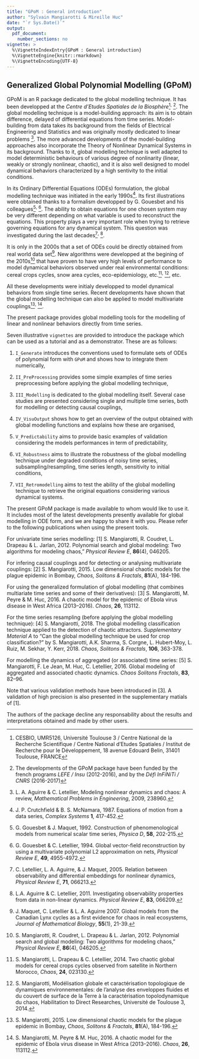 ```yaml
---
title: "GPoM : General introduction"
author: "Sylvain Mangiarotti & Mireille Huc"
date: "`r Sys.Date()`"
output:
  pdf_document:
    number_sections: no
vignette: >
  %\VignetteIndexEntry{GPoM : General introduction}
  %\VignetteEngine{knitr::rmarkdown}
  %\VignetteEncoding{UTF-8}
---
```


## Generalized Global Polynomial Modelling (GPoM)

GPoM is an R package dedicated to the global modelling
technique.
It has been developped at the
*Centre d'Etudes Spatiales de la Biosphère*^[CESBIO,
UMR5126, Université Toulouse 3 /
Centre National de la Recherche Scientifique / Centre
National d'Etudes Spatiales / Institut de Recherche
pour le Développement, 18 avenue Edouard Belin,
31401 Toulouse, FRANCE]$^,$ ^[The developments of the GPoM package
have been funded by the french programs *LEFE / Insu* (2012-2016),
and by the *Défi InFiNiTi / CNRS* (2016-2017)].
The global modelling technique is a model-building approach:
its aim is to obtain difference, delayed of differential
equations from time series.
Model-building from data takes its background from
the fields of Electrical Engineering and Statistics
and was originally mostly dedicated to linear problems
^[L. A. Aguirre & C. Letellier, Modeling nonlinear
dynamics and chaos: A review,
*Mathematical Problems in Engineering*, 2009, 238960.].
The more advanced developments of the model-building
approaches also incorporate the Theory of Nonlinear
Dynamical Systems in its background.
Thanks to it, global modelling technique is well adapted
to model deterministic behaviours of various degree
of nonlinarity (linear, weakly or strongly nonlinear, chaotic),
and it is also well designed to model dynamical
behaviors characterized by a high sentivity
to the initial conditions.

In its Ordinary Differential Equations (ODEs) formulation,
the global modelling technique was initiated
in the early 1990s^[J. P. Crutchfield & B. S. McNamara, 1987.
Equations of motion from a data series, *Complex Systems* **1**, 417-452.].
Its first illustrations were obtained thanks to
a formalism developped by G. Gouesbet and his
colleagues^[G. Gouesbet & J. Maquet, 1992. Construction
of phenomenological models from numerical scalar time
series, *Physica D*, **58**, 202-215.]$^,$ ^[G. Gouesbet & C. Letellier, 1994. Global vector-field reconstruction
by using a multivariate polynomial L2 approximation
on nets, *Physical Review E*, **49**, 4955-4972.].
The ability to obtain equations for one chosen system
may be very different depending on what variable
is used to reconstruct the equations.
This property plays a very important role when
trying to retrieve governing equations for any
dynamical system.
This question was investigated during
the last decades^[C. Letellier, L. A. Aguirre, &
J. Maquet, 2005. Relation between observability
and differential embeddings for nonlinear dynamics,
*Physical Review E*, **71**, 066213.]$^,$ ^[L.A. Aguirre &
C. Letellier, 2011. Investigating observability properties
from data in non-linear dynamics. *Physical Review E*,
**83**, 066209.].

It is only in the 2000s that a set of
ODEs could be directly obtained from real world data set^[J. Maquet,
C. Letellier & L. A. Aguirre 2007. Global models
from the Canadian Lynx cycles as a first evidence
for chaos in real ecosystems, *Journal of Mathematical Biology*,
**55**(1), 21-39.].
New algorithms were developped at the begining
of the 2010s^[S. Mangiarotti, R. Coudret, L. Drapeau
& L. Jarlan, 2012. Polynomial search and global modeling:
Two algorithms for modeling chaos,” *Physical Review E*, **86**(4),
046205.] that have proven to have very high levels of performance
to model dynamical behaviors observed under real environmental
conditions: cereal crops cycles, snow area cycles,
eco-epidemiology, etc.^[S. Mangiarotti, L. Drapeau &
C. Letellier, 2014. Two chaotic global models for cereal
crops cycles observed from satellite in Northern Morocco,
*Chaos*, **24**, 023130.]$^,$ ^[S. Mangiarotti, Modélisation globale
et caractérisation topologique de dynamiques environnementales:
de l'analyse des enveloppes fluides et du couvert de surface
de la Terre à la caractérisation topolodynamique du
chaos, Habilitation to Direct Researches, Université de
Toulouse 3, 2014.], etc.

All these developments were initialy developped
to model dynamical behaviors from single time series.
Recent developments have shown that the global
modelling technique can also be applied to
model multivariate couplings^[S. Mangiarotti, 2015. Low
dimensional chaotic models for the plague epidemic in
Bombay, *Chaos, Solitons & Fractals*, **81**(A), 184-196.]$^,$ ^[S.
Mangiarotti, M. Peyre & M. Huc, 2016.
A chaotic model for the epidemic of Ebola virus disease
in West Africa (2013–2016). *Chaos*, **26**, 113112.].

The present package provides global modelling
tools for the modelling of linear and nonlinear behaviors
directly from time series.

Seven illustrative `vignettes` are provided to introduce
the package which can be used as a tutorial and as a
demonstrator. These are as follows:

(1) `I_Generate` introduces the conventions
used to formulate sets of ODEs of polynomial form
with `GPoM` and shows how to integrate them numerically,

(2) `II_PreProcessing` provides some simple
examples of time series preprocessing before
applying the global modelling technique,

(3) `III_Modelling` is dedicated to the global
modelling itself. Several case studies are presented
considering single and multiple time series, both for
modelling or detecting causal couplings,

(4) `IV_VisuOutput` shows how to get an overview
of the output obtained with global modelling
functions and explains how these are organised,

(5) `V_Predictability` aims to provide basic examples
of validation considering the models performances in
term of predictability,

(6) `VI_Robustness` aims to illustrate the robustness of
the global modelling technique under degraded conditions
of noisy time series, subsampling/resampling,
time series length, sensitivity to initial conditions,

(7) `VII_Retromodelling` aims to test the ability of
the global modelling technique to retrieve the original
equations considering various dynamical systems.

The present GPoM package is made available to whom
would like to use it.
It includes most of the latest developments presently
available for global modelling in ODE form,
and we are happy to share it with you.
Please refer to the following publications when 
using the present tools.

For univariate time series modelling:
[1] S. Mangiarotti, R. Coudret, L. Drapeau
& L. Jarlan, 2012. Polynomial search and global modeling:
Two algorithms for modeling chaos,” *Physical Review E*,
**86**(4), 046205.

For infering causal couplings and for detecting or analysing
multivariate couplings:
[2] S. Mangiarotti, 2015. Low
dimensional chaotic models for the plague epidemic in
Bombay, *Chaos, Solitons & Fractals*, **81**(A), 184-196.

For using the generalized formulation of global
modelling (that combines multiariate time series
and some of their derivatives):
[3] S. Mangiarotti, M. Peyre & M. Huc, 2016.
A chaotic model for the epidemic of Ebola virus disease
in West Africa (2013–2016). *Chaos*, **26**, 113112.

For the time series resampling (before applying
the global modelling technique):
[4] S. Mangiarotti, 2018. The global modelling
classification technique applied to the detection of chaotic attractors. *Supplementary Material A* to
"Can the global modelling technique be used for crop classification?"
by S. Mangiarotti, A.K. Sharma, S. Corgne, L. Hubert-Moy, L. Ruiz, M.
Sekhar, Y. Kerr, 2018. *Chaos, Solitons & Fractals*, **106**, 363-378.

For modelling the dynamics of aggregated (or associated) time series:
[5] S. Mangiarotti, F. Le Jean, M. Huc, C. Letellier, 2016.
Global modeling of aggregated and associated chaotic
dynamics. *Chaos Solitons Fractals*, **83**, 82–96.

Note that various validation methods have been
introduced in [3]. A validation of high precision
is also presented in the supplementary matials of [1].

The authors of the package decline any responsability
about the results and interpretations obtained and made
by other users.
